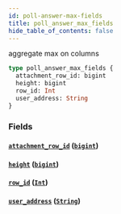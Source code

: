 ```yaml
---
id: poll-answer-max-fields
title: poll_answer_max_fields
hide_table_of_contents: false
---
```


aggregate max on columns

```graphql
type poll_answer_max_fields {
  attachment_row_id: bigint
  height: bigint
  row_id: Int
  user_address: String
}
```

### Fields

#### [`attachment_row_id`](#) ([`bigint`](../scalars/bigint))

#### [`height`](#) ([`bigint`](../scalars/bigint))

#### [`row_id`](#) ([`Int`](../scalars/int))

#### [`user_address`](#) ([`String`](../scalars/string))
